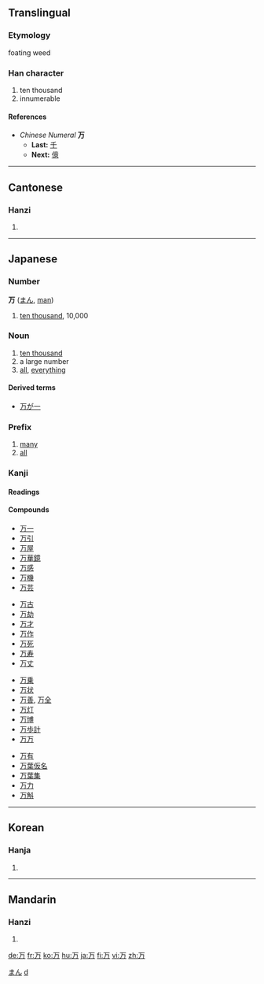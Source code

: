 {{see|萬}}<!-- may be replaced by zh-forms -->

==Translingual==
{{Han stroke|[[Image:万-order.gif]]}}
===Etymology===
foating weed
===Han character===
{{Han char|rad=一|as=02|sn=3|four=1022<sub>7</sub>|canj=一尸 (MS)}}
# ten thousand
# innumerable
====References====
{{Han ref|kx=0076.030|dkj=00010|dj=0137.070|hdz=10009.030|uh=4E07|ud=19975|bh=C945|bd=51525}}


*''Chinese Numeral'' '''万'''
**'''Last:''' [[千]]
**'''Next:''' [[億]]
----

==Cantonese==
===Hanzi===
{{yue-hanzi|jyut=|y=maan6, mak6}}
# {{defn|Cantonese}}
----
== Japanese ==
[[Category:1000 Japanese basic words|まん]]
===Number===
'''万''' ([[まん]], [[man]])
#[[ten thousand]], 10,000

[[Category:Japanese numbers| d]]
===Noun===
{{ja-noun|k|hira=よろず|rom=yorozu}}
# [[ten thousand]]
# a large number
# [[all]], [[everything]]
====Derived terms====
*[[万が一]]


===Prefix===
{{ja-pos|k|prefix|hira=ばん|rom=ban|hidx=はん'}}
# [[many]]
# [[all]]


===Kanji===
{{ja-kanji|grade=2|rs=一02}}
====Readings====
{{ja-readings|on=[[まん]] ([[man]]), [[ばん]] ([[ban]])|kun=[[よろず]] ([[yorozu]])}}
====Compounds====
{{top4}}
*[[万一]]
*[[万引]]
*[[万屋]]
*[[万華鏡]]
*[[万感]]
*[[万機]]
*[[万芸]]
{{mid4}}
*[[万古]]
*[[万劫]]
*[[万才]]
*[[万作]]
*[[万死]]
*[[万寿]]
*[[万丈]]
{{mid4}}
*[[万乗]]
*[[万状]]
*[[万善]], [[万全]]
*[[万灯]]
*[[万博]]
*[[万歩計]]
*[[万万]]
{{mid4}}
*[[万有]]
*[[万葉仮名]]
*[[万葉集]]
*[[万力]]
*[[万斛]]
{{bottom}}
----
==Korean==
===Hanja===
{{ko-hanja|hangeul=만 (man)|eumhun=일만 만 (ilman man)|rv=man|mr=man|y=man}}
# {{defn|Korean}}
----
==Mandarin==
===Hanzi===
{{cmn-hanzi|tra=萬|pin=[[wàn]] ([[wan4]]), [[mò]] ([[mo4]])|wg=wan<sup>4</sup>, mo<sup>4</sup>}}
# {{defn|Mandarin}}

[[de:万]]
[[fr:万]]
[[ko:万]]
[[hu:万]]
[[ja:万]]
[[fi:万]]
[[vi:万]]
[[zh:万]]